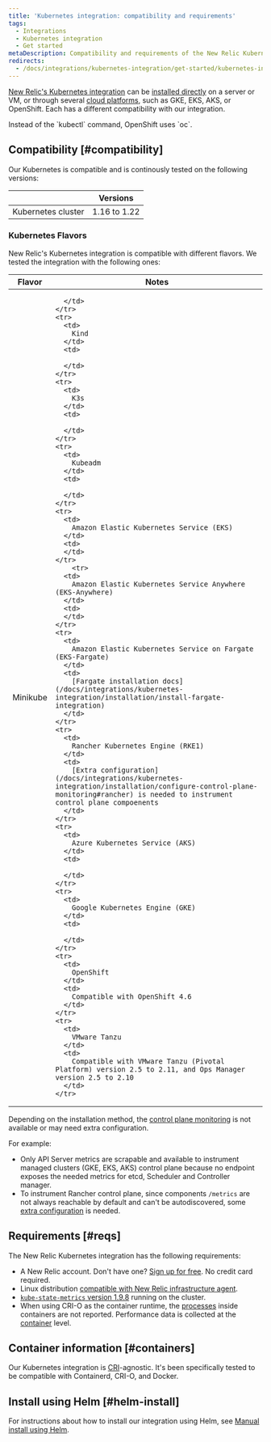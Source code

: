 ```yaml
---
title: 'Kubernetes integration: compatibility and requirements'
tags:
  - Integrations
  - Kubernetes integration
  - Get started
metaDescription: Compatibility and requirements of the New Relic Kubernetes integration.
redirects:
  - /docs/integrations/kubernetes-integration/get-started/kubernetes-integration-compatibility-requirements
---
```


[New Relic's Kubernetes integration](/docs/integrations/kubernetes-integration/get-started/introduction-kubernetes-integration) can be [installed directly](/docs/integrations/kubernetes-integration/installation/kubernetes-installation-configuration#install) on a server or VM, or through several [cloud platforms](/docs/integrations/kubernetes-integration/installation/kubernetes-installation-configuration#cloud-platforms), such as GKE, EKS, AKS, or OpenShift. Each has a different compatibility with our integration.

<Callout variant="important">
Instead of the `kubectl` command, OpenShift uses `oc`.
</Callout>

## Compatibility [#compatibility]

Our Kubernetes is compatible and is continously tested on the following versions:

<table>
  <thead>
    <tr>
      <th style={{ width: "300px" }}> 
      </th>
      <th>
        Versions
      </th>
    </tr>
  </thead>
  <tbody>
    <tr>
      <td>
        Kubernetes cluster
      </td>
      <td>
        1.16 to 1.22
      </td>
    </tr>
  </tbody>
</table>

### Kubernetes Flavors

New Relic's Kubernetes integration is compatible with different flavors. We tested the integration with the following ones:

<table>
  <thead>
    <tr>
      <th style={{ width: "300px" }}>
        Flavor
      </th>
      <th>
        Notes
      </th>
    </tr>
  </thead>
  <tbody>
    <tr>
      <td>
        Minikube
      </td>
      <td>
        
      </td>
    </tr>
    <tr>
      <td>
        Kind
      </td>
      <td>
        
      </td>
    </tr>
    <tr>
      <td>
        K3s
      </td>
      <td>
        
      </td>
    </tr>
    <tr>
      <td>
        Kubeadm
      </td>
      <td>
        
      </td>
    </tr>
    <tr>
      <td>
        Amazon Elastic Kubernetes Service (EKS)
      </td>
      <td>
      </td>
    </tr>
        <tr>
      <td>
        Amazon Elastic Kubernetes Service Anywhere (EKS-Anywhere)
      </td>
      <td>
      </td>
    </tr>
    <tr>
      <td>
        Amazon Elastic Kubernetes Service on Fargate (EKS-Fargate)
      </td>
      <td>
        [Fargate installation docs](/docs/integrations/kubernetes-integration/installation/install-fargate-integration)
      </td>
    </tr>
    <tr>
      <td>
        Rancher Kubernetes Engine (RKE1)
      </td>
      <td>
        [Extra configuration](/docs/integrations/kubernetes-integration/installation/configure-control-plane-monitoring#rancher) is needed to instrument control plane compoenents
      </td>
    </tr>
    <tr>
      <td>
        Azure Kubernetes Service (AKS)
      </td>
      <td>
        
      </td>
    </tr>
    <tr>
      <td>
        Google Kubernetes Engine (GKE)
      </td>
      <td>
        
      </td>
    </tr>
    <tr>
      <td>
        OpenShift
      </td>
      <td>
        Compatible with OpenShift 4.6 
      </td>
    </tr>
    <tr>
      <td>
        VMware Tanzu
      </td>
      <td>
        Compatible with VMware Tanzu (Pivotal Platform) version 2.5 to 2.11, and Ops Manager version 2.5 to 2.10
      </td>
    </tr>
  </tbody>
</table>

Depending on the installation method, the [control plane monitoring](/docs/integrations/kubernetes-integration/installation/configure-control-plane-monitoring) is not available or may need extra configuration. 

For example:

* Only API Server metrics are scrapable and available to instrument managed clusters (GKE, EKS, AKS) control plane because no endpoint exposes the needed metrics for etcd, Scheduler and Controller manager.
* To instrument Rancher control plane, since components `/metrics` are not always reachable by default and can't be autodiscovered, some [extra configuration](/docs/integrations/kubernetes-integration/installation/configure-control-plane-monitoring#rancher) is needed.

## Requirements [#reqs]

The New Relic Kubernetes integration has the following requirements:

* A New Relic account. Don't have one? [Sign up for free](https://newrelic.com/signup). No credit card required.
* Linux distribution [compatible with New Relic infrastructure agent](/docs/infrastructure/new-relic-infrastructure/getting-started/compatibility-requirements-new-relic-infrastructure#operating-systems).
* [`kube-state-metrics` version 1.9.8](https://github.com/kubernetes/kube-state-metrics) running on the cluster.
* When using CRI-O as the container runtime, the [processes](/attribute-dictionary/?event=ProcessSample) inside containers are not reported. Performance data is collected at the [container](/docs/integrations/kubernetes-integration/understand-use-data/find-use-your-kubernetes-data#container-data) level.

## Container information [#containers]

Our Kubernetes integration is [CRI](https://kubernetes.io/docs/concepts/architecture/cri)-agnostic. It's been specifically tested to be compatible with Containerd, CRI-O, and Docker.

## Install using Helm [#helm-install]

For instructions about how to install our integration using Helm, see [Manual install using Helm](/docs/integrations/kubernetes-integration/installation/install-kubernetes-integration-using-helm#h2-compatibility-and-requirements).
